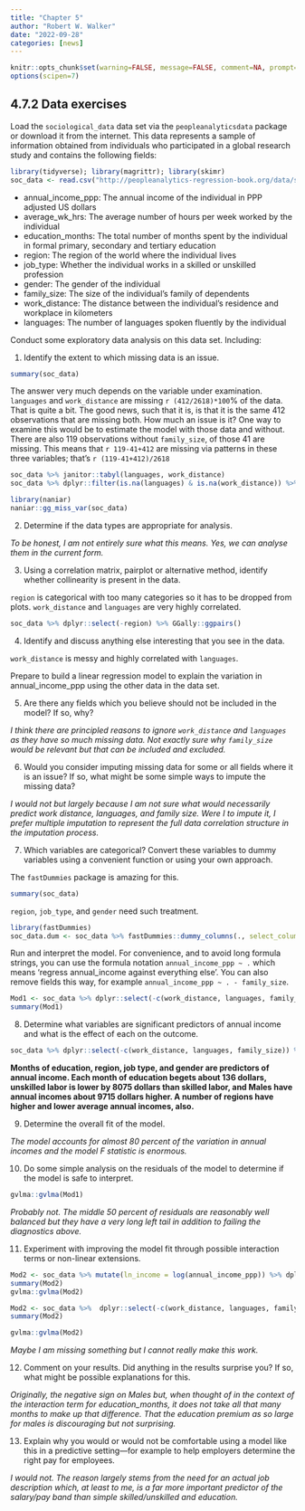 ```yaml
---
title: "Chapter 5"
author: "Robert W. Walker"
date: "2022-09-28"
categories: [news]
---
```



```r
knitr::opts_chunk$set(warning=FALSE, message=FALSE, comment=NA, prompt=FALSE, fig.height=6, fig.width=6.5, fig.retina = 3, dev = 'svg', dev.args = list(bg = "transparent"))
options(scipen=7)
```

## 4.7.2 Data exercises

Load the `sociological_data` data set via the `peopleanalyticsdata` package or download it from the internet. This data represents a sample of information obtained from individuals who participated in a global research study and contains the following fields:

```r
library(tidyverse); library(magrittr); library(skimr)
soc_data <- read.csv("http://peopleanalytics-regression-book.org/data/sociological_data.csv")
```

- annual_income_ppp: The annual income of the individual in PPP adjusted US dollars
- average_wk_hrs: The average number of hours per week worked by the individual
- education_months: The total number of months spent by the individual in formal primary, secondary and tertiary education
- region: The region of the world where the individual lives
- job_type: Whether the individual works in a skilled or unskilled profession
- gender: The gender of the individual
- family_size: The size of the individual’s family of dependents
- work_distance: The distance between the individual’s residence and workplace in kilometers
- languages: The number of languages spoken fluently by the individual

Conduct some exploratory data analysis on this data set. Including:

1. Identify the extent to which missing data is an issue.

```r
summary(soc_data)
```
The answer very much depends on the variable under examination.  `languages` and `work_distance` are missing `r (412/2618)*100`% of the data.  That is quite a bit.  The good news, such that it is, is that it is the same 412 observations that are missing both.  How much an issue is it?  One way to examine this would be to estimate the model with those data and without.  There are also 119 observations without `family_size`, of those 41 are missing.  This means that `r 119-41+412` are missing via patterns in these three variables; that's `r (119-41+412)/2618`

```r
soc_data %>% janitor::tabyl(languages, work_distance)
soc_data %>% dplyr::filter(is.na(languages) & is.na(work_distance)) %>% skim(family_size)
```

```r
library(naniar)
naniar::gg_miss_var(soc_data)
```


2. Determine if the data types are appropriate for analysis.

*To be honest, I am not entirely sure what this means.  Yes, we can analyse them in the current form.*

3. Using a correlation matrix, pairplot or alternative method, identify whether collinearity is present in the data.

`region` is categorical with too many categories so it has to be dropped from plots. `work_distance` and `languages` are very highly correlated.

```r
soc_data %>% dplyr::select(-region) %>% GGally::ggpairs()
```

4. Identify and discuss anything else interesting that you see in the data.

`work_distance` is messy and highly correlated with `languages`.

Prepare to build a linear regression model to explain the variation in annual_income_ppp using the other data in the data set.

5. Are there any fields which you believe should not be included in the model? If so, why?

*I think there are principled reasons to ignore `work_distance` and `languages` as they have so much missing data.  Not exactly sure why `family_size` would be relevant but that can be included and excluded.*

6. Would you consider imputing missing data for some or all fields where it is an issue? If so, what might be some simple ways to impute the missing data?

*I would not but largely because I am not sure what would necessarily predict work distance, languages, and family size.  Were I to impute it, I prefer multiple imputation to represent the full data correlation structure in the imputation process.*

7. Which variables are categorical? Convert these variables to dummy variables using a convenient function or using your own approach.

The `fastDummies` package is amazing for this.

```r
summary(soc_data)
```

`region`, `job_type`, and `gender` need such treatment.

```r
library(fastDummies)
soc_data.dum <- soc_data %>% fastDummies::dummy_columns(., select_columns = c("region","job_type","gender"))
```


Run and interpret the model. For convenience, and to avoid long formula strings, you can use the formula notation `annual_income_ppp ~ .` which means ‘regress annual_income against everything else’. You can also remove fields this way, for example `annual_income_ppp ~ . - family_size`.

```r
Mod1 <- soc_data %>% dplyr::select(-c(work_distance, languages, family_size)) %>% lm(annual_income_ppp ~ ., data=.)
summary(Mod1)
```


8. Determine what variables are significant predictors of annual income and what is the effect of each on the outcome.

```r
soc_data %>% dplyr::select(-c(work_distance, languages, family_size)) %>% lm(annual_income_ppp ~ ., data=.) %>% summary %$% coefficients %>% data.frame %>% filter(`Pr...t..` < 0.05)
```
**Months of education, region, job type, and gender are predictors of annual income.  Each month of education begets about 136 dollars, unskilled labor is lower by 8075 dollars than skilled labor, and Males have annual incomes about 9715 dollars higher.  A number of regions have higher and lower average annual incomes, also.**


9. Determine the overall fit of the model.

*The model accounts for almost 80 percent of the variation in annual incomes and the model $F$ statistic is enormous.*

10. Do some simple analysis on the residuals of the model to determine if the model is safe to interpret.

```r
gvlma::gvlma(Mod1)
```

*Probably not.  The middle 50 percent of residuals are reasonably well balanced but they have a very long left tail in addition to failing the diagnostics above.*

11. Experiment with improving the model fit through possible interaction terms or non-linear extensions.

```r
Mod2 <- soc_data %>% mutate(ln_income = log(annual_income_ppp)) %>% dplyr::select(-c(work_distance, languages, family_size,annual_income_ppp))  %>% lm(ln_income ~ ., data=.)
summary(Mod2)
gvlma::gvlma(Mod2)
```

```r
Mod2 <- soc_data %>%  dplyr::select(-c(work_distance, languages, family_size))  %>% lm(annual_income_ppp ~ region + job_type*average_wk_hrs+education_months+region+gender*education_months, data=.)
summary(Mod2)
```


```r
gvlma::gvlma(Mod2)
```

*Maybe I am missing something but I cannot really make this work.*

12. Comment on your results. Did anything in the results surprise you? If so, what might be possible explanations for this.

*Originally, the negative sign on Males but, when thought of in the context of the interaction term for education_months, it does not take all that many months to make up that difference.  That the education premium as so large for males is discouraging but not surprising.*

13. Explain why you would or would not be comfortable using a model like this in a predictive setting—for example to help employers determine the right pay for employees.

*I would not.  The reason largely stems from the need for an actual job description which, at least to me, is a far more important predictor of the salary/pay band than simple skilled/unskilled and education.*
